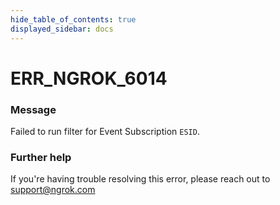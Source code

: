```yaml
---
hide_table_of_contents: true
displayed_sidebar: docs
---
```



# ERR_NGROK_6014

### Message
Failed to run filter for Event Subscription `ESID`.

<ErrorDetails error='err_ngrok_6014' />


### Further help
If you're having trouble resolving this error, please reach out to [support@ngrok.com](mailto:support@ngrok.com?subject=Help%20with%20ERR_NGROK_6014)

